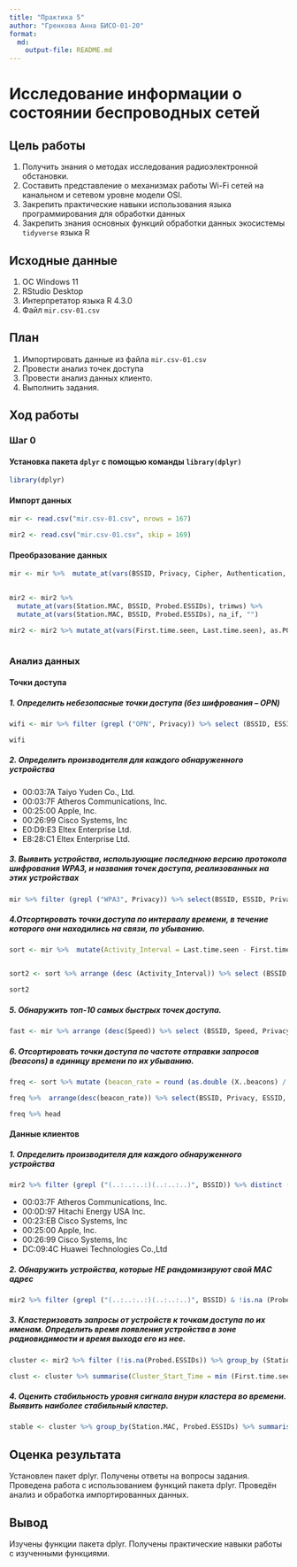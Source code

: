 ```yaml
---
title: "Практика 5"
author: "Гренкова Анна БИСО-01-20"
format: 
  md:
    output-file: README.md
---
```


# Исследование информации о состоянии беспроводных сетей

## Цель работы

1. Получить знания о методах исследования радиоэлектронной обстановки.
2. Составить представление о механизмах работы Wi-Fi сетей на канальном и сетевом уровне модели OSI.
3. Закрепить практические навыки использования языка программирования для обработки данных
4. Закрепить знания основных функций обработки данных экосистемы `tidyverse` языка R

## Исходные данные

1.  ОС Windows 11
2.  RStudio Desktop
3.  Интерпретатор языка R 4.3.0
4.  Файл `mir.csv-01.csv`

## План

1. Импортировать данные из файла `mir.csv-01.csv`
2. Провести анализ точек доступа
3. Провести анализ данных клиенто.
4. Выполнить задания.

## Ход работы

### Шаг 0

#### Установка пакета `dplyr` с помощью команды `library(dplyr)`

```r
library(dplyr)
```

#### Импорт данных
```r
mir <- read.csv("mir.csv-01.csv", nrows = 167)

```
```r
mir2 <- read.csv("mir.csv-01.csv", skip = 169)

```
#### Преобразование данных

```r
mir <- mir %>%  mutate_at(vars(BSSID, Privacy, Cipher, Authentication, LAN.IP, ESSID), trimws) %>% mutate_at(vars(BSSID, Privacy, Cipher, Authentication, LAN.IP, ESSID), na_if, "") %>% mutate_at(vars(First.time.seen, Last.time.seen), as.POSIXct, format = "%Y-%m-%d %H:%M:%S")
  
```
```r
mir2 <- mir2 %>% 
  mutate_at(vars(Station.MAC, BSSID, Probed.ESSIDs), trimws) %>%
  mutate_at(vars(Station.MAC, BSSID, Probed.ESSIDs), na_if, "")

mir2 <- mir2 %>% mutate_at(vars(First.time.seen, Last.time.seen), as.POSIXct, format = "%Y-%m-%d %H:%M:%S") %>% mutate_at(vars(Power, X..packets), as.integer) %>% filter(!is.na(BSSID))
  
```

### Анализ данных

#### Точки доступа

##### 1. Определить небезопасные точки доступа (без шифрования – OPN)

```r
wifi <- mir %>% filter (grepl ("OPN", Privacy)) %>% select (BSSID, ESSID) %>% arrange (BSSID) %>% distinct

wifi
```

##### 2.  Определить производителя для каждого обнаруженного устройства

+ 00:03:7A Taiyo Yuden Co., Ltd.
+ 00:03:7F Atheros Communications, Inc.
+ 00:25:00 Apple, Inc.
+ 00:26:99 Cisco Systems, Inc
+ E0:D9:E3 Eltex Enterprise Ltd.
+ E8:28:C1 Eltex Enterprise Ltd.

##### 3.  Выявить устройства, использующие последнюю версию протокола шифрования WPA3, и названия точек доступа, реализованных на этих устройствах

```r
mir %>% filter (grepl ("WPA3", Privacy)) %>% select(BSSID, ESSID, Privacy)
```

##### 4.Отсортировать точки доступа по интервалу времени, в течение которого они находились на связи, по убыванию.

```r
sort <- mir %>%  mutate(Activity_Interval = Last.time.seen - First.time.seen)


sort2 <- sort %>% arrange (desc (Activity_Interval)) %>% select (BSSID, First.time.seen, Last.time.seen, Activity_Interval)

sort2
```

##### 5. Обнаружить топ-10 самых быстрых точек доступа.

```r
fast <- mir %>% arrange (desc(Speed)) %>% select (BSSID, Speed, Privacy, ESSID) %>% head (10)
```

##### 6. Отсортировать точки доступа по частоте отправки запросов (beacons) в единицу времени по их убыванию.

```r
freq <- sort %>% mutate (beacon_rate = round (as.double (X..beacons) / as.integer (Activity_Interval), digits = 2)) %>% filter(!is.infinite(beacon_rate) & !is.na(beacon_rate))

freq %>%  arrange(desc(beacon_rate)) %>% select(BSSID, Privacy, ESSID, beacon_rate) %>% filter(beacon_rate != 0)

freq %>% head
```

#### Данные клиентов

##### 1. Определить производителя для каждого обнаруженного устройства

```r
mir2 %>% filter (grepl ("(..:..:..:)(..:..:..)", BSSID)) %>% distinct (BSSID)
```
+   00:03:7F Atheros Communications, Inc.
+   00:0D:97 Hitachi Energy USA Inc.
+   00:23:EB Cisco Systems, Inc
+   00:25:00 Apple, Inc.
+   00:26:99 Cisco Systems, Inc
+   DC:09:4C Huawei Technologies Co.,Ltd

##### 2. Обнаружить устройства, которые НЕ рандомизируют свой MAC адрес


```r
mir2 %>% filter (grepl ("(..:..:..:)(..:..:..)", BSSID) & !is.na (Probed.ESSIDs)) %>% select (BSSID, Probed.ESSIDs) %>% group_by (BSSID, Probed.ESSIDs) %>% filter (n() > 1) %>% arrange (BSSID) %>% unique()
```


##### 3.  Кластеризовать запросы от устройств к точкам доступа по их именам. Определить время появления устройства в зоне радиовидимости и время выхода его из нее.

```r
cluster <- mir2 %>% filter (!is.na(Probed.ESSIDs)) %>% group_by (Station.MAC, Probed.ESSIDs) %>% arrange (First.time.seen)

clust <- cluster %>% summarise(Cluster_Start_Time = min (First.time.seen), Cluster_End_Time = max(Last.time.seen), Total_Power = sum(Power))
```


##### 4. Оценить стабильность уровня сигнала внури кластера во времени. Выявить наиболее стабильный кластер.

```r
stable <- cluster %>% group_by(Station.MAC, Probed.ESSIDs) %>% summarise(Power = mean(Power)) %>% arrange((Power)) %>% head(1)
```

## Оценка результата
Установлен пакет dplyr. 
Получены ответы на вопросы задания.
Проведена работа с использованием функций пакета dplyr.
Проведён анализ и обработка импортированных данных.

## Вывод
Изучены функции пакета dplyr. Получены практические навыки работы с изученными функциями.











